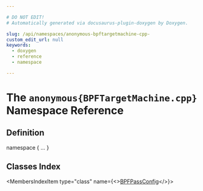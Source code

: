 ```yaml
---

# DO NOT EDIT!
# Automatically generated via docusaurus-plugin-doxygen by Doxygen.

slug: /api/namespaces/anonymous-bpftargetmachine-cpp-
custom_edit_url: null
keywords:
  - doxygen
  - reference
  - namespace

---
```





# The `anonymous{BPFTargetMachine.cpp}` Namespace Reference

<DoxygenPage pluginConfig={pluginConfig}>



## Definition

<CodeBlock>namespace &#123; ... &#125;</CodeBlock>

## Classes Index

<MembersIndex>

<MembersIndexItem
  type="class"
  name={<><a href="/docs/api/classes/anonymous-namespace-bpftargetmachine-cpp-/bpfpassconfig">BPFPassConfig</a></>}>
</MembersIndexItem>

</MembersIndex>


</DoxygenPage>
